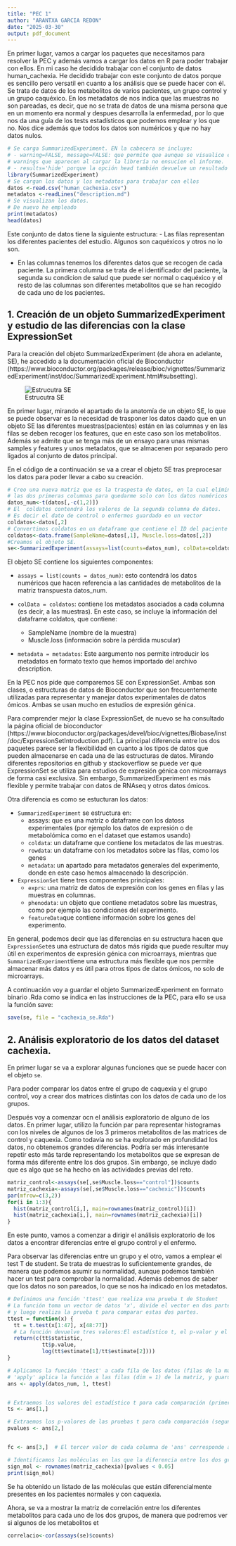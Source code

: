 ```yaml
---
title: "PEC 1"
author: "ARANTXA GARCIA REDON"
date: "2025-03-30"
output: pdf_document
---
```

En primer lugar, vamos a cargar los paquetes que necesitamos para resolver la PEC y además vamos a cargar los datos en R para poder trabajar con ellos. En mi caso he decidido trabajar con el conjunto de datos human_cachexia. He decidido trabajar con este conjunto de datos porque es sencillo pero versatil en cuanto a los análisis que se puede hacer con él. Se trata de datos de los metabolitos de varios pacientes, un grupo control y un grupo caquéxico. En los metadatos de nos indica que las muestras no son pareadas, es decir, que no se trata de datos de una misma persona que en un momento era  normal y despues desarrolla la enfermedad, por lo que nos da una guía de los tests estadísticos que podemos emplear y los que no. Nos dice además que todos los datos son numéricos y que no hay datos nulos. 

```r
# Se carga SummarizedExperiment. EN la cabecera se incluye: 
# - warning=FALSE, message=FALSE: que permite que aunque se visualice el código, los
# warnings que aparecen al cargar la librería no ensucien el informe.
# - results='hide' porque la opción head también devuelve un resultado muy largo. 
library(SummarizedExperiment)
# Se cargan los datos y los metadatos para trabajar con ellos
datos <-read.csv("human_cachexia.csv")
metadatos <-readLines("description.md")
# Se visualizan los datos. 
# De nuevo he empleado 
print(metadatos)
head(datos)
```
 Este conjunto de datos tiene la siguiente estructura: 
  - Las filas representan los diferentes pacientes del estudio. Algunos son caquéxicos y otros no lo son.
  
  - En las columnas tenemos los diferentes datos que se recogen de cada paciente. La primera columna se trata de el identificador del paciente, la segunda su condicion de salud que puede ser normal o caquéxico y el resto de las columnas son diferentes metabolitos que se han recogido de cada uno de los pacientes.
  
## 1. Creación de un objeto SummarizedExperiment y estudio de las diferencias con la clase ExpressionSet 


Para la creación del objeto SummarizedExperiment (de ahora en adelante, SE), he accedido a la documentación oficial de Bioconductor (https://www.bioconductor.org/packages/release/bioc/vignettes/SummarizedExperiment/inst/doc/SummarizedExperiment.html#subsetting). 

![Estrucutra SE]("C:/Users/arant/Downloads/Summarized.Experiment.png")


En primer lugar, mirando el apartado de la anatomía de un objeto SE, lo que se puede observar es la necesidad de trasponer los datos daado que en un objeto SE las diferentes muestras(pacientes) están en las columnas y en las filas se deben recoger los features, que en este caso son los metabolitos. Además se admite que se tenga más de un ensayo para unas mismas samples y features y unos metadatos, que se almacenen por separado pero ligados al conjunto de datos principal. 

En el código de a continuación se va a crear el objeto SE tras preprocesar los datos para poder llevar a cabo su creación. 

```r
# Creo una nueva matriz que es la traspesta de datos, en la cual elimino 
# las dos primeras columnas para quedarme solo con los datos numéricos
datos_num<-t(datos[,-c(1,2)])
# El  coldatos contendrá los valores de la segunda columna de datos.
# Es decir el dato de control o enfermos guardado en un vector
coldatos<-datos[,2]
# Convertimos coldatos en un dataframe que contiene el ID del paciente y su condicion
coldatos<-data.frame(SampleName=datos[,1], Muscle.loss=datos[,2])
#Creamos el objeto SE.
se<-SummarizedExperiment(assays=list(counts=datos_num), colData=coldatos, metadata=metadatos)
```

El objeto SE contiene los siguientes componentes: 
  
  - `assays = list(counts = datos_num)`: esto contendrá los datos numéricos que hacen referencia a las cantidades de metabolitos de la matriz transpuesta datos_num. 
  
  - `colData = coldatos`:  contiene los metadatos asociados a cada columna (es decir, a las muestras). En este caso, se incluye la información del dataframe coldatos, que contiene:
    - SampleName (nombre de la muestra)
    - Muscle.loss (información sobre la pérdida muscular)
    
  - `metadata = metadatos`: Este aargumento nos permite introducir los metadatos en formato texto que hemos importado del archivo description.

En la PEC nos pide que comparemos SE con ExpressionSet. Ambas son clases, o estructuras de datos de Bioconductor que son frecuentemente utilizadas para representar y manejar datos experimentales de datos ómicos. Ambas se usan mucho en estudios de expresión génica. 

Para comprender mejor la clase ExpressionSet, de nuevo se ha consultado la página oficial de bioconductor (https://www.bioconductor.org/packages/devel/bioc/vignettes/Biobase/inst/doc/ExpressionSetIntroduction.pdf). La principal diferencia entre los dos paquetes parece ser la flexibilidad en cuanto a los tipos de datos que pueden almacenarse en cada una de las estructuras de datos. Mirando diferentes repositorios en github y stackoverflow se puede ver que ExpressionSet se utiliza para estudios de expresión génica con microarrays de forma casi exclusiva. Sin embargo, SummarizedExperiment es más flexible y permite trabajar con datos de RNAseq y otros datos ómicos. 

Otra diferencia es como se estucturan los datos: 

  - `SummarizedExperiment` se estructura en:
    - assays: que es una matriz o dataframe con los datoss experimentales (por ejemplo los datos de expresión o de metabolómica como en el dataset que estamos usando)
    - `coldata`: un dataframe que contiene los metadatos de las muestras.
    - `rowdata`: un dataframe con los metadatos sobre las filas, como los genes
    - `metadata`: un apartado para metadatos generales del experimento, donde en este caso hemos almacenado la descripción.
  - `ExpressionSet` tiene tres componentes principales: 
    - `exprs`: una matriz de datos de expresión con los genes en filas y las muestras en columnas. 
    - `phenodata`: un objeto que contiene metadatos sobre las muestras, como por ejemplo las condiciones del experimento. 
    - `featureData`que contiene información sobre los genes del experimento. 
    
En general, podemos decir que las diferencias en su estructura hacen que `ExpressionSet`es una estructura de datos más rígida que puede resultar muy útil en experimentos de expresión génica con microarrays, mientras que `SummarizedExperiment`tiene una estructura más flexible que nos permite almacenar más datos y es útil para otros tipos de datos ómicos, no solo de microarrays.

A continuación voy a guardar el objeto SummarizedExperiment en formato binario .Rda como se indica en las instrucciones de la PEC, para ello se usa la función save: 
```r
save(se, file = "cachexia_se.Rda")

```

## 2. Análisis exploratorio de los datos del dataset cachexia. 

En primer lugar se va a explorar algunas funciones que se puede hacer con el objeto `se`.

Para poder comparar los datos entre el grupo de caquexia y el grupo control, voy a crear dos matrices distintas con los datos de cada uno de los grupos. 

Después voy a comenzar ocn el análisis exploratorio de alguno de los datos. En primer lugar, utilizo la función par para representar histogramas con los  niveles de algunos de los 3 primeros metabolitos de las matrices de control y caquexia. Como todavía no se ha explorado en profundidad los datos, no obtenemos grandes diferencias. Podría ser más interesante repetir esto más tarde representando los metabolitos que se expresan de forma más diferente entre los dos grupos. Sin embargo, se incluye dado que es algo que se ha hecho en las actividades previas del reto.  
```r
matriz_control<-assays(se[,se$Muscle.loss=="control"])$counts
matriz_cachexia<-assays(se[,se$Muscle.loss=="cachexic"])$counts
par(mfrow=c(3,2))
for(i in 1:3){
  hist(matriz_control[i,], main=rownames(matriz_control)[i])
  hist(matriz_cachexia[i,], main=rownames(matriz_cachexia)[i])
}
```

En este punto, vamos a comenzar a dirigir el análisis exploratorio de los datos a encontrar diferencias entre el grupo control y el enfermo. 

Para observar las diferencias entre un grupo y el otro, vamos a emplear el test T de student. Se trata de muestras lo suficientemente grandes, de manera que podemos asumir su normalidad, aunque podemos también hacer un test para comprobar la normalidad. Además debemos de saber que los datos no son pareados, lo que se nos ha indicado en los metadatos.
```r
# Definimos una función 'ttest' que realiza una prueba t de Student
# La función toma un vector de datos 'x', divide el vector en dos partes (de 1 a 47 y de 48 a 77)
# y luego realiza la prueba t para comparar estas dos partes.
ttest = function(x) {
  tt = t.test(x[1:47], x[48:77])
  # La función devuelve tres valores:El estadístico t, el p-valor y el fold change en log2
  return(c(tt$statistic,         
           tt$p.value,            
           log(tt$estimate[1]/tt$estimate[2])))   
}

# Aplicamos la función 'ttest' a cada fila de los datos (filas de la matriz 'datos_num')
# 'apply' aplica la función a las filas (dim = 1) de la matriz, y guarda el resultado en 'ans'
ans <- apply(datos_num, 1, ttest)


# Extraemos los valores del estadístico t para cada comparación (primera columna de 'ans')
ts <- ans[1,] 

# Extraemos los p-valores de las pruebas t para cada comparación (segunda columna de 'ans')
pvalues <- ans[2,]  


fc <- ans[3,]  # El tercer valor de cada columna de 'ans' corresponde al fold change

# Identificamos las moléculas en las que la diferencia entre los dos grupos es significativa seleccionando las filas donde p-valor < 0.05
sign_mol <- rownames(matriz_cachexia)[pvalues < 0.05]  
print(sign_mol)
```


Se ha obtenido un listado de las moléculas que están diferencialmente presentes en los pacientes normales y con caquexia. 

Ahora, se va a mostrar la matriz de correlación entre los diferentes metabolitos para cada uno de los dos grupos, de manera que podremos ver si algunos de los metabolitos et
```r
correlacio<-cor(assays(se)$counts)
```